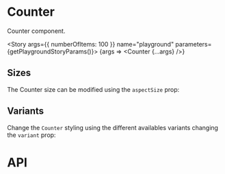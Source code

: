 
<Meta title="Components/Counter" component={Counter} />

# Counter

Counter component.

<Story args={{ numberOfItems: 100 }} name="playground" parameters={getPlaygroundStoryParams()}>
	{args => <Counter {...args} />}
</Story>

## Sizes

The Counter size can be modified using the `aspectSize` prop:

<Canvas>
	<Story name="s simple" parameters={getFixedStoryParams()}>
		<Counter aspectSize="s" numberOfItems={2} />
	</Story>
	<Story name="s double number" parameters={getFixedStoryParams()}>
		<Counter aspectSize="s" numberOfItems={36} />
	</Story>
	<Story name="s over 1000" parameters={getFixedStoryParams()}>
		<Counter aspectSize="s" numberOfItems={1234} />
	</Story>
	<Story name="m simple" parameters={getFixedStoryParams()}>
		<Counter aspectSize="m" numberOfItems={2} />
	</Story>
	<Story name="m double number" parameters={getFixedStoryParams()}>
		<Counter aspectSize="m" numberOfItems={36} />
	</Story>
	<Story name="m over 1000" parameters={getFixedStoryParams()}>
		<Counter aspectSize="m" numberOfItems={1234} />
	</Story>
</Canvas>

## Variants

Change the `Counter` styling using the different availables variants changing the `variant` prop:

<Canvas>
	<Story name="grey" parameters={getFixedStoryParams()}>
		<Counter variant="grey" numberOfItems={50} />
	</Story>
	<Story name="red" parameters={getFixedStoryParams()}>
		<Counter variant="red" numberOfItems={50} />
	</Story>
	<Story name="blue" parameters={getFixedStoryParams()}>
		<Counter variant="blue" numberOfItems={50} />
	</Story>
	<Story name="green" parameters={getFixedStoryParams()}>
		<Counter variant="green" numberOfItems={50} />
	</Story>
	<Story name="yellow" parameters={getFixedStoryParams()}>
		<Counter variant="yellow" numberOfItems={50} />
	</Story>
</Canvas>

# API

<ArgsTable of={Counter} />
